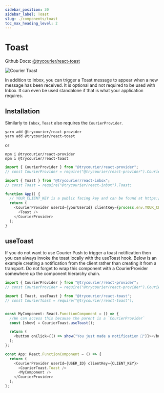 ```yaml
---
sidebar_position: 30
sidebar_label: Toast
slug: ./components/toast
toc_max_heading_level: 2
---
```



# Toast

Github Docs: [@trycourier/react-toast](https://github.com/trycourier/courier-react/tree/main/packages/react-toast)

![Courier Toast](../assets/toast.gif)

In addition to Inbox, you can trigger a Toast message to appear when a new message has been received. It is optional and not required to be used with Inbox.  It can even be used standalone if that is what your application requires.

## Installation

Similarly to `Inbox`, `Toast` also requires the `CourierProvider`.  

```
yarn add @trycourier/react-provider
yarn add @trycourier/react-toast
```

or 

```
npm i @trycourier/react-provider
npm i @trycourier/react-toast
```

```ts
import { CourierProvider } from "@trycourier/react-provider";
// const CourierProvider = require("@trycourier/react-provider").CourierProvider;

import { Toast } from "@trycourier/react-inbox";
// const Toast = require("@trycourier/react-inbox").Toast;

function App() {
  // YOUR_CLIENT_KEY is a public facing key and can be found at https://app.courier.com/channels/courier
  return (
    <CourierProvider userId={yourUserId} clientKey={process.env.YOUR_CLIENT_KEY}>
      <Toast />
    </CourierProvider>
  );
}
```

## useToast

If you do not want to use Courier Push to trigger a toast notification then you can always invoke the toast locally with the useToast hook. Below is an example creating a notification from the client rather than creating it from a transport. Do not forget to wrap this component with a CourierProvider somewhere up the component hierarchy chain.

```ts
import { CourierProvider } from "@trycourier/react-provider";
// const CourierProvider = require("@trycourier/react-provider").CourierProvider;

import { Toast, useToast } from "@trycourier/react-toast";
// const CourierToast = require("@trycourier/react-toast");


const MyComponent: React.FunctionComponent = () => {
  //We can access this because the parent is a `CourierProvider`
  const [show] = CourierToast.useToast();

  return (
    <button onClick={() => show("You just made a notification 🎉")}></button>
  );
};

const App: React.FunctionComponent = () => {
  return (
    <CourierProvider userId={USER_ID} clientKey={CLIENT_KEY}>
      <CourierToast.Toast />
      <MyComponent />
    </CourierProvider>
  );
};
```